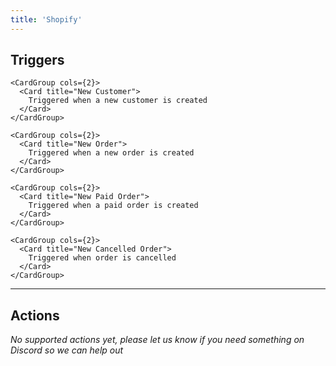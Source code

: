 ```yaml
---
title: 'Shopify'
---
```


## Triggers


    <CardGroup cols={2}>
      <Card title="New Customer">
        Triggered when a new customer is created
      </Card>
    </CardGroup>
  
    <CardGroup cols={2}>
      <Card title="New Order">
        Triggered when a new order is created
      </Card>
    </CardGroup>
  
    <CardGroup cols={2}>
      <Card title="New Paid Order">
        Triggered when a paid order is created
      </Card>
    </CardGroup>
  
    <CardGroup cols={2}>
      <Card title="New Cancelled Order">
        Triggered when order is cancelled
      </Card>
    </CardGroup>
  

---

## Actions

*No supported actions yet, please let us know if you need something on Discord so we can help out* 

